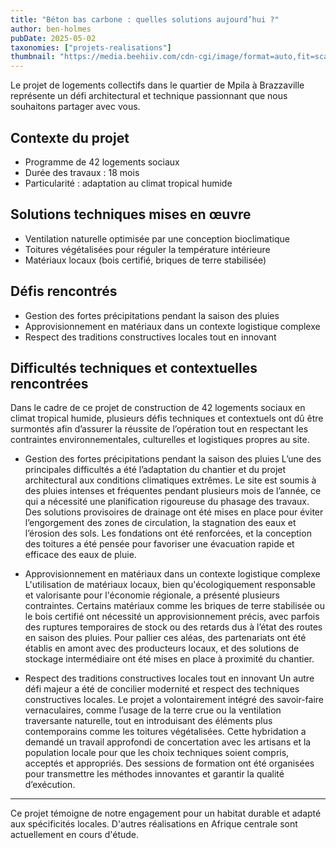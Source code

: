 ```yaml
---
title: "Béton bas carbone : quelles solutions aujourd’hui ?"
author: ben-holmes
pubDate: 2025-05-02
taxonomies: ["projets-realisations"]
thumbnail: "https://media.beehiiv.com/cdn-cgi/image/format=auto,fit=scale-down,onerror=redirect/uploads/asset/file/72421ef0-c5eb-4829-b312-9615d61945a8/freelance-designer-101-Design-Process-Figma-Organization.png"
---
```


Le projet de logements collectifs dans le quartier de Mpila à Brazzaville représente un défi architectural et technique passionnant que nous souhaitons partager avec vous.

## Contexte du projet

- Programme de 42 logements sociaux
- Durée des travaux : 18 mois
- Particularité : adaptation au climat tropical humide

## Solutions techniques mises en œuvre

- Ventilation naturelle optimisée par une conception bioclimatique
- Toitures végétalisées pour réguler la température intérieure
- Matériaux locaux (bois certifié, briques de terre stabilisée)

## Défis rencontrés

- Gestion des fortes précipitations pendant la saison des pluies
- Approvisionnement en matériaux dans un contexte logistique complexe
- Respect des traditions constructives locales tout en innovant

## Difficultés techniques et contextuelles rencontrées

Dans le cadre de ce projet de construction de 42 logements sociaux en climat tropical humide, plusieurs défis techniques et contextuels ont dû être surmontés afin d’assurer la réussite de l’opération tout en respectant les contraintes environnementales, culturelles et logistiques propres au site.

- Gestion des fortes précipitations pendant la saison des pluies
  L’une des principales difficultés a été l’adaptation du chantier et du projet architectural aux conditions climatiques extrêmes. Le site est soumis à des pluies intenses et fréquentes pendant plusieurs mois de l’année, ce qui a nécessité une planification rigoureuse du phasage des travaux. Des solutions provisoires de drainage ont été mises en place pour éviter l’engorgement des zones de circulation, la stagnation des eaux et l’érosion des sols. Les fondations ont été renforcées, et la conception des toitures a été pensée pour favoriser une évacuation rapide et efficace des eaux de pluie.

- Approvisionnement en matériaux dans un contexte logistique complexe
  L'utilisation de matériaux locaux, bien qu'écologiquement responsable et valorisante pour l'économie régionale, a présenté plusieurs contraintes. Certains matériaux comme les briques de terre stabilisée ou le bois certifié ont nécessité un approvisionnement précis, avec parfois des ruptures temporaires de stock ou des retards dus à l’état des routes en saison des pluies. Pour pallier ces aléas, des partenariats ont été établis en amont avec des producteurs locaux, et des solutions de stockage intermédiaire ont été mises en place à proximité du chantier.

- Respect des traditions constructives locales tout en innovant
  Un autre défi majeur a été de concilier modernité et respect des techniques constructives locales. Le projet a volontairement intégré des savoir-faire vernaculaires, comme l’usage de la terre crue ou la ventilation traversante naturelle, tout en introduisant des éléments plus contemporains comme les toitures végétalisées. Cette hybridation a demandé un travail approfondi de concertation avec les artisans et la population locale pour que les choix techniques soient compris, acceptés et appropriés. Des sessions de formation ont été organisées pour transmettre les méthodes innovantes et garantir la qualité d’exécution.

---

Ce projet témoigne de notre engagement pour un habitat durable et adapté aux spécificités locales. D'autres réalisations en Afrique centrale sont actuellement en cours d'étude.
